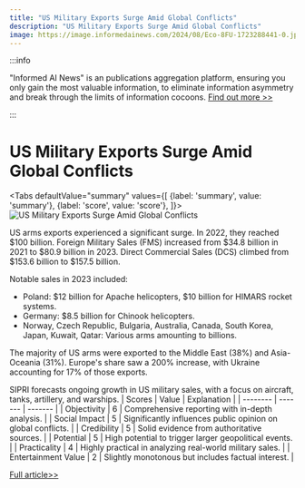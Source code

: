```yaml
---
title: "US Military Exports Surge Amid Global Conflicts"
description: "US Military Exports Surge Amid Global Conflicts"
image: https://image.informedainews.com/2024/08/Eco-8FU-1723288441-0.jpg
---
```



:::info

"Informed AI News" is an publications aggregation platform, ensuring you only gain the most valuable information, to eliminate information asymmetry and break through the limits of information cocoons.  [Find out more >>](/)

:::

# US Military Exports Surge Amid Global Conflicts


<Tabs
	defaultValue="summary"
	values={[
	{label: 'summary', value: 'summary'},
	{label: 'score', value: 'score'},
]}>
<TabItem value="summary">
<img
  src="https://image.informedainews.com/2024/08/Eco-8FU-1723288441-0.jpg"
  alt="US Military Exports Surge Amid Global Conflicts"
/>



US arms exports experienced a significant surge. In 2022, they reached $100 billion. Foreign Military Sales (FMS) increased from $34.8 billion in 2021 to $80.9 billion in 2023. Direct Commercial Sales (DCS) climbed from $153.6 billion to $157.5 billion.

Notable sales in 2023 included:
- Poland: $12 billion for Apache helicopters, $10 billion for HIMARS rocket systems.
- Germany: $8.5 billion for Chinook helicopters.
- Norway, Czech Republic, Bulgaria, Australia, Canada, South Korea, Japan, Kuwait, Qatar: Various arms amounting to billions.

The majority of US arms were exported to the Middle East (38%) and Asia-Oceania (31%). Europe's share saw a 200% increase, with Ukraine accounting for 17% of those exports.

SIPRI forecasts ongoing growth in US military sales, with a focus on aircraft, tanks, artillery, and warships.
</TabItem>
<TabItem value="score">
	| Scores     | Value   | Explanation |
	| -------- | ------- | ------- |
	| Objectivity  | 6    | Comprehensive reporting with in-depth analysis.    |
	| Social Impact | 5     | Significantly influences public opinion on global conflicts.    |
	| Credibility    | 5    | Solid evidence from authoritative sources.    |
	| Potential    | 5    | High potential to trigger larger geopolitical events.    |
	| Practicality    | 4    | Highly practical in analyzing real-world military sales.    |
	| Entertainment Value    | 2    | Slightly monotonous but includes factual interest.    |
</TabItem>
</Tabs>

[Full article>>](https://sputniknews.com/20240809/us-military-exports-skyrocketing-as-washington-continues-to-fuel-global-conflicts-1119698216.html)
